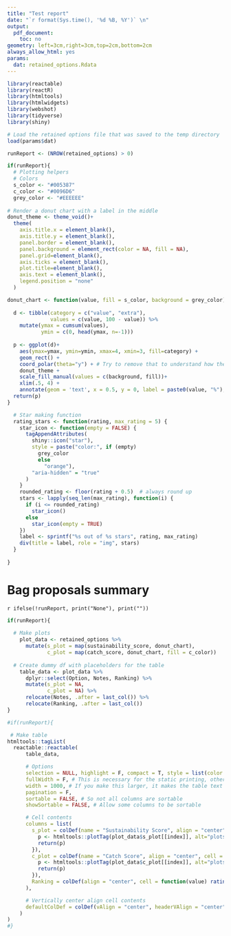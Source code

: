 ```yaml
---
title: "Test report"
date: "`r format(Sys.time(), '%d %B, %Y')` \n"
output:
  pdf_document:
    toc: no
geometry: left=3cm,right=3cm,top=2cm,bottom=2cm
always_allow_html: yes
params:
  dat: retained_options.Rdata
---
```


```r
library(reactable)
library(reactR)
library(htmltools)
library(htmlwidgets)
library(webshot)
library(tidyverse)
library(shiny)

# Load the retained options file that was saved to the temp directory
load(params$dat)

runReport <- (NROW(retained_options) > 0)
```


```r
if(runReport){
  # Plotting helpers
  # Colors
  s_color <- "#005387"
  c_color <- "#0096D6"
  grey_color <- "#EEEEEE"
  
# Render a donut chart with a label in the middle
donut_theme <- theme_void()+
  theme(
    axis.title.x = element_blank(),
    axis.title.y = element_blank(),
    panel.border = element_blank(),
    panel.background = element_rect(color = NA, fill = NA),
    panel.grid=element_blank(),
    axis.ticks = element_blank(),
    plot.title=element_blank(),
    axis.text = element_blank(),
    legend.position = "none"
  )

donut_chart <- function(value, fill = s_color, background = grey_color) {
  
  d <- tibble(category = c("value", "extra"),
              values = c(value, 100 - value)) %>%
    mutate(ymax = cumsum(values),
           ymin = c(0, head(ymax, n=-1)))
  
  p <- ggplot(d)+
    aes(ymax=ymax, ymin=ymin, xmax=4, xmin=3, fill=category) +
    geom_rect() +
    coord_polar(theta="y") + # Try to remove that to understand how the chart is built initially
    donut_theme +
    scale_fill_manual(values = c(background, fill))+
    xlim(.5, 4) +
    annotate(geom = 'text', x = 0.5, y = 0, label = paste0(value, "%"), color = fill)
  return(p)
}

  # Star making function
  rating_stars <- function(rating, max_rating = 5) {
    star_icon <- function(empty = FALSE) {
      tagAppendAttributes(
        shiny::icon("star"),
        style = paste("color:", if (empty)
          grey_color
          else
            "orange"),
        "aria-hidden" = "true"
      )
    }
    rounded_rating <- floor(rating + 0.5)  # always round up
    stars <- lapply(seq_len(max_rating), function(i) {
      if (i <= rounded_rating)
        star_icon()
      else
        star_icon(empty = TRUE)
    })
    label <- sprintf("%s out of %s stars", rating, max_rating)
    div(title = label, role = "img", stars)
  }
  
}
```

# Bag proposals summary

`r ifelse(!runReport, print("None"), print(""))`

```r
if(runReport){
  
  # Make plots
    plot_data <- retained_options %>%
      mutate(s_plot = map(sustainability_score, donut_chart),
             c_plot = map(catch_score, donut_chart, fill = c_color))
    
  # Create dummy df with placeholders for the table
    table_data <- plot_data %>%
      dplyr::select(Option, Notes, Ranking) %>%
      mutate(s_plot = NA,
             c_plot = NA) %>%
      relocate(Notes, .after = last_col()) %>%
      relocate(Ranking, .after = last_col())
}
```


```r
#if(runReport){

 # Make table
htmltools::tagList(
  reactable::reactable(
      table_data,

      # Options
      selection = NULL, highlight = F, compact = T, style = list(color = "#000000"),
      fullWidth = F, # This is necessary for the static printing, otherwise it cuts the table
      width = 1000, # If you make this larger, it makes the table text and everything smaller
      pagination = F,
      sortable = FALSE, # So not all columns are sortable
      showSortable = FALSE, # Allow some columns to be sortable

      # Cell contents
      columns = list(
        s_plot = colDef(name = "Sustainability Score", align = "center", cell = function(value, index) {
          p <- htmltools::plotTag(plot_data$s_plot[[index]], alt="plots", width = 90, height = 90)
          return(p)
        }),
        c_plot = colDef(name = "Catch Score", align = "center", cell = function(value, index) {
          p <- htmltools::plotTag(plot_data$c_plot[[index]], alt="plots", width = 90, height = 90)
          return(p)
        }),
        Ranking = colDef(align = "center", cell = function(value) rating_stars(value))
      ),

      # Vertically center align cell contents
      defaultColDef = colDef(vAlign = "center", headerVAlign = "center")
    )
)
#}
```
